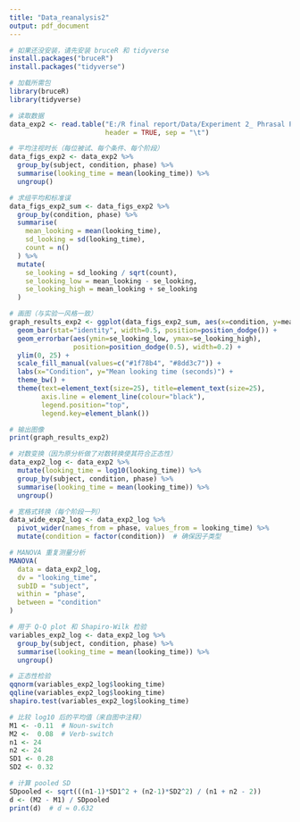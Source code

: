 ```yaml
---
title: "Data_reanalysis2"
output: pdf_document
---
```


```r
# 如果还没安装，请先安装 bruceR 和 tidyverse
install.packages("bruceR")
install.packages("tidyverse")

# 加载所需包
library(bruceR)
library(tidyverse)

# 读取数据
data_exp2 <- read.table("E:/R final report/Data/Experiment 2_ Phrasal Prosody/full_results_exp2_prosody.txt",
                        header = TRUE, sep = "\t")

# 平均注视时长（每位被试、每个条件、每个阶段）
data_figs_exp2 <- data_exp2 %>%
  group_by(subject, condition, phase) %>%
  summarise(looking_time = mean(looking_time)) %>%
  ungroup()

# 求组平均和标准误
data_figs_exp2_sum <- data_figs_exp2 %>%
  group_by(condition, phase) %>%
  summarise(
    mean_looking = mean(looking_time),
    sd_looking = sd(looking_time),
    count = n()
  ) %>%
  mutate(
    se_looking = sd_looking / sqrt(count),
    se_looking_low = mean_looking - se_looking,
    se_looking_high = mean_looking + se_looking
  )

# 画图（与实验一风格一致）
graph_results_exp2 <- ggplot(data_figs_exp2_sum, aes(x=condition, y=mean_looking, fill=phase)) +
  geom_bar(stat="identity", width=0.5, position=position_dodge()) +
  geom_errorbar(aes(ymin=se_looking_low, ymax=se_looking_high),
                position=position_dodge(0.5), width=0.2) +
  ylim(0, 25) +
  scale_fill_manual(values=c("#1f78b4", "#8dd3c7")) +
  labs(x="Condition", y="Mean looking time (seconds)") +
  theme_bw() +
  theme(text=element_text(size=25), title=element_text(size=25),
        axis.line = element_line(colour="black"),
        legend.position="top",
        legend.key=element_blank())

# 输出图像
print(graph_results_exp2)

# 对数变换（因为原分析做了对数转换使其符合正态性）
data_exp2_log <- data_exp2 %>%
  mutate(looking_time = log10(looking_time)) %>%
  group_by(subject, condition, phase) %>%
  summarise(looking_time = mean(looking_time)) %>%
  ungroup()

# 宽格式转换（每个阶段一列）
data_wide_exp2_log <- data_exp2_log %>%
  pivot_wider(names_from = phase, values_from = looking_time) %>%
  mutate(condition = factor(condition))  # 确保因子类型

# MANOVA 重复测量分析
MANOVA(
  data = data_exp2_log,
  dv = "looking_time",
  subID = "subject",
  within = "phase",
  between = "condition"
)

# 用于 Q-Q plot 和 Shapiro-Wilk 检验
variables_exp2_log <- data_exp2_log %>%
  group_by(subject, condition, phase) %>%
  summarise(looking_time = mean(looking_time)) %>%
  ungroup()

# 正态性检验
qqnorm(variables_exp2_log$looking_time)
qqline(variables_exp2_log$looking_time)
shapiro.test(variables_exp2_log$looking_time)

# 比较 log10 后的平均值（来自图中注释）
M1 <- -0.11  # Noun-switch
M2 <-  0.08  # Verb-switch
n1 <- 24
n2 <- 24
SD1 <- 0.28
SD2 <- 0.32

# 计算 pooled SD
SDpooled <- sqrt(((n1-1)*SD1^2 + (n2-1)*SD2^2) / (n1 + n2 - 2))
d <- (M2 - M1) / SDpooled
print(d)  # d ≈ 0.632
```
